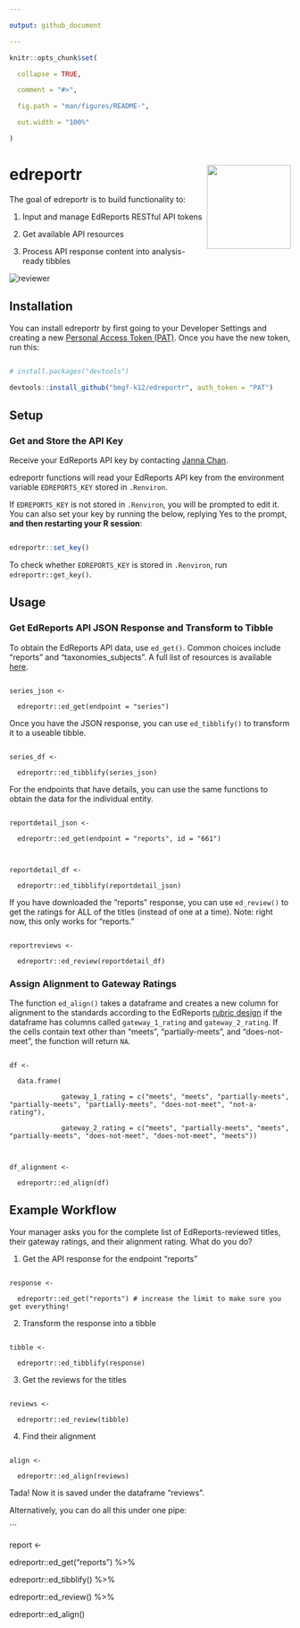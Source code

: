 ```yaml
---

output: github_document

---
```




<!-- README.md is generated from README.Rmd. Please edit that file -->



```r

knitr::opts_chunk$set(

  collapse = TRUE,

  comment = "#>",

  fig.path = "man/figures/README-",

  out.width = "100%"

)

```

# edreportr <img src='man/figures/logo.png' align="right" height="150" />



<!-- badges: start -->

<!-- badges: end -->



The goal of edreportr is to build functionality to:



1.  Input and manage EdReports RESTful API tokens

2.  Get available API resources

3.  Process API response content into analysis-ready tibbles



<p align="center">

  <img src="plots/album_poll_final_percentage.gif" alt="reviewer">



</p>



## Installation



You can install edreportr by first going to your Developer Settings and creating a new [Personal Access Token (PAT)](https://github.com/settings/tokens). Once you have the new token, run this:



``` r

# install.packages("devtools")

devtools::install_github("bmgf-k12/edreportr", auth_token = "PAT")

```



## Setup



### Get and Store the API Key



Receive your EdReports API key by contacting [Janna Chan](mailto:JChan@edreports.org).



edreportr functions will read your EdReports API key from the environment variable `EDREPORTS_KEY` stored in `.Renviron`.



If `EDREPORTS_KEY` is not stored in `.Renviron`, you will be prompted to edit it. You can also set your key by running the below, replying Yes to the prompt,  **and then restarting your R session**:



``` r

edreportr::set_key()

```



To check whether `EDREPORTS_KEY` is stored in `.Renviron`, run `edreportr::get_key()`.



## Usage



### Get EdReports API JSON Response and Transform to Tibble



To obtain the EdReports API data, use `ed_get()`. Common choices include “reports” and “taxonomies_subjects”. A full list of resources is available [here](https://api.edreports.org/v2/index.html).



```

series_json <-

  edreportr::ed_get(endpoint = "series")

```



Once you have the JSON response, you can use `ed_tibblify()` to transform it to a useable tibble.



```

series_df <-

  edreportr::ed_tibblify(series_json)

```



For the endpoints that have details, you can use the same functions to obtain the data for the individual entity.



```

reportdetail_json <-

  edreportr::ed_get(endpoint = "reports", id = "661")

  

reportdetail_df <-

  edreportr::ed_tibblify(reportdetail_json)

```



If you have downloaded the "reports" response, you can use `ed_review()` to get the ratings for ALL of the titles (instead of one at a time). Note: right now, this only works for "reports."



```

reportreviews <-

  edreportr::ed_review(reportdetail_df)

```





### Assign Alignment to Gateway Ratings



The function `ed_align()` takes a dataframe and creates a new column for alignment to the standards according to the EdReports [rubric design](https://www.edreports.org/reports/rubrics-evidence) if the dataframe has columns called `gateway_1_rating` and `gateway_2_rating`. If the cells contain text other than "meets", "partially-meets", and "does-not-meet", the function will return `NA`.



```

df <-

  data.frame(

             gateway_1_rating = c("meets", "meets", "partially-meets", "partially-meets", "partially-meets", "does-not-meet", "not-a-rating"),

             gateway_2_rating = c("meets", "partially-meets", "meets", "partially-meets", "does-not-meet", "does-not-meet", "meets"))



df_alignment <-

  edreportr::ed_align(df)

```



## Example Workflow



Your manager asks you for the complete list of EdReports-reviewed titles, their gateway ratings, and their alignment rating. What do you do?



1. Get the API response for the endpoint "reports"



```

response <-

  edreportr::ed_get("reports") # increase the limit to make sure you get everything!

```



2. Transform the response into a tibble



```

tibble <-

  edreportr::ed_tibblify(response)

```



3. Get the reviews for the titles



```

reviews <-

  edreportr::ed_review(tibble)

```



4. Find their alignment



```

align <-

  edreportr::ed_align(reviews)

```



Tada! Now it is saved under the dataframe "reviews".



Alternatively, you can do all this under one pipe:



```

report <-

  edreportr::ed_get("reports") %>% 

  edreportr::ed_tibblify() %>% 

  edreportr::ed_review() %>% 

  edreportr::ed_align()